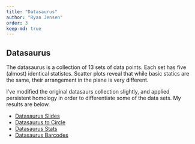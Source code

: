 ```yaml
---
title: "Datasaurus"
author: "Ryan Jensen"
order: 3
keep-md: true
---
```


## Datasaurus
The datasaurus is a collection of 13 sets of data points. Each set has 
five (almost) identical statistcs. Scatter plots reveal that while basic
statics are the same, their arrangement in the plane is very different. 

I've modified the original datasaurs collection slightly, and applied
persistent homology in order to differentiate some of the data sets.
My results are below.

-   [Datasaurus Slides](talk.pdf)
-   [Datasaurus to Circle](https://youtu.be/7xpFDxnYJ-4)
-   [Datasaurus Stats](https://youtu.be/CGvwX5lUl74)
-   [Datasaurus Barcodes](https://youtu.be/ISpv4kQiAns)

